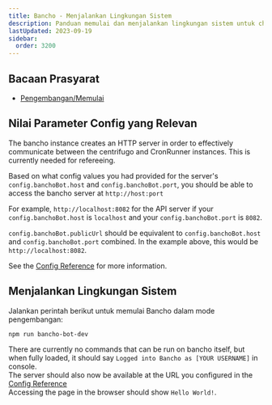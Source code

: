 ```yaml
---
title: Bancho - Menjalankan Lingkungan Sistem
description: Panduan memulai dan menjalankan lingkungan sistem untuk chat bot milik osu!.
lastUpdated: 2023-09-19
sidebar:
  order: 3200
---
```


## Bacaan Prasyarat

* [Pengembangan/Memulai](../../..)

## Nilai Parameter Config yang Relevan

The bancho instance creates an HTTP server in order to effectively communicate between the centrifugo and CronRunner instances. This is currently needed for refereeing.

Based on what config values you had provided for the server's `config.banchoBot.host` and `config.banchoBot.port`, you should be able to access the bancho server at `http://host:port`

For example, `http://localhost:8082` for the API server if your `config.banchoBot.host` is `localhost` and your `config.banchoBot.port` is `8082`.

`config.banchoBot.publicUrl` should be equivalent to `config.banchoBot.host` and `config.banchoBot.port` combined. In the example above, this would be `http://localhost:8082`.

See the [Config Reference](../config) for more information.

## Menjalankan Lingkungan Sistem

Jalankan perintah berikut untuk memulai Bancho dalam mode pengembangan:

```bash
npm run bancho-bot-dev
```

There are currently no commands that can be run on bancho itself, but when fully loaded, it should say `Logged into Bancho as [YOUR USERNAME]` in console.\
The server should also now be available at the URL you configured in the [Config Reference](../../../misc/reference/config)\
Accessing the page in the browser should show `Hello World!`.
